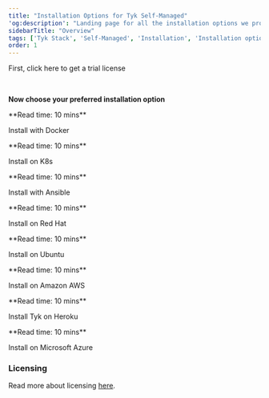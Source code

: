 ```yaml
---
title: "Installation Options for Tyk Self-Managed"
'og:description': "Landing page for all the installation options we provide for the Self-Managed Tyk Stack"
sidebarTitle: "Overview"
tags: ['Tyk Stack', 'Self-Managed', 'Installation', 'Installation options', 'Containerized installation', 'Open system installation']
order: 1
---
```



First, click here to get a trial license

<br />

<ButtonLeft href="https://tyk.io/sign-up/" color="green" content="Self-managed Evaluation" />

**Now choose your preferred installation option**

<ResponsiveGrid>


<Card href="/tyk-on-premises/docker/" img="/img/docker.png">
**Read time: 10 mins**

Install with Docker
</Card>

<Card href="/tyk-on-premises/kubernetes" img="/img/k8s.png">
**Read time: 10 mins**

Install on K8s
</Card>

<Card href="/tyk-on-premises/ansible/" img="/img/ansible.png">
**Read time: 10 mins**

Install with Ansible
</Card>

<Card href="/tyk-on-premises/redhat-rhel-centos/" img="/img/redhat-logo2.png">
**Read time: 10 mins**

Install on Red Hat
</Card>

<Card href="/tyk-on-premises/debian-ubuntu" img="/img/debian-nd-753.png">
**Read time: 10 mins**

Install on Ubuntu
</Card>

<Card href="/tyk-on-premises/installation/on-aws" img="/img/aws.png">
**Read time: 10 mins**

Install on Amazon AWS
</Card>

<Card href="/tyk-on-premises/installation/on-heroku" img="/img/heroku-logo.png">
**Read time: 10 mins**

Install Tyk on Heroku
</Card>

<Card href="/tyk-on-premises/microsoft-azure/" img="/img/azure-2.png">
**Read time: 10 mins**

Install on Microsoft Azure
</Card>


</ResponsiveGrid>

### Licensing

Read more about licensing [here](/tyk-on-premises/licensing).
